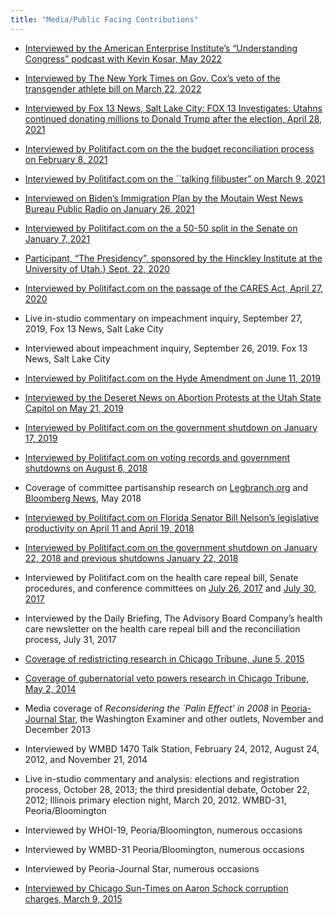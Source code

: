 ```yaml
---
title: "Media/Public Facing Contributions"
---
```


-   [Interviewed by the American Enterprise Institute's "Understanding Congress" podcast with Kevin Kosar, May 2022](https://www.aei.org/podcast/what-is-a-conference-committee-and-why-are-they-so-rare-today-with-josh-ryan/)

-   [Interviewed by The New York Times on Gov. Cox's veto of the transgender athlete bill on March 22, 2022](https://www.nytimes.com/2022/03/22/us/utah-governor-transgender-athlete-ban.html)

-   [Interviewed by Fox 13 News, Salt Lake City: FOX 13 Investigates: Utahns continued donating millions to Donald Trump after the election, April 28, 2021](https://www.youtube.com/watch?v=Q-4opejcvm8)

-   [Interviewed by Politifact.com on the the budget reconciliation process on February 8, 2021](https://www.politifact.com/article/2021/feb/08/what-you-need-know-about-budget-reconciliation-pro/)

-   [Interviewed by Politifact.com on the \`\`talking filibuster" on March 9, 2021](https://www.politifact.com/article/2021/mar/09/would-talking-filibuster-get-senate-moving/)

-   [Interviewed on Biden's Immigration Plan by the Moutain West News Bureau Public Radio on January 26, 2021](https://www.wyomingpublicmedia.org/2021-01-26/biden-immigration-plan-would-give-nearly-600-000-in-the-mountain-west-a-path-to-citizenship)

-   [Interviewed by Politifact.com on the a 50-50 split in the Senate on January 7, 2021](https://www.politifact.com/article/2021/jan/07/how-will-senate-work-under-50-50-tie/)

-   [Participant, "The Presidency", sponsored by the Hinckley Institute at the University of Utah.} Sept. 22, 2020](https://www.hinckley.utah.edu/calendar/2020/9/22/the-presidency)

-   [Interviewed by Politifact.com on the passage of the CARES Act, April 27, 2020](https://bit.ly/2VFrfUI)

-   Live in-studio commentary on impeachment inquiry, September 27, 2019, Fox 13 News, Salt Lake City

-   Interviewed about impeachment inquiry, September 26, 2019. Fox 13 News, Salt Lake City

-   [Interviewed by Politifact.com on the Hyde Amendment on June 11, 2019](https://www.politifact.com/truth-o-meter/statements/2019/jun/11/bernie-sanders/bernie-sanders-oversimplifies-record-hyde-amendmen/)

-   [Interviewed by the Deseret News on Abortion Protests at the Utah State Capitol on May 21, 2019](https://www.deseretnews.com/article/900071694/hundreds-in-utah-join-nationwide-abortion-law-protests.html)

-   [Interviewed by Politifact.com on the government shutdown on January 17, 2019](https://www.politifact.com/truth-o-meter/article/2019/jan/17/your-questions-about-government-shutdown-answered-/)

-   [Interviewed by Politifact.com on voting records and government shutdowns on August 6, 2018](https://www.politifact.com/truth-o-meter/statements/2018/aug/06/kevin-cramer/kevin-cramer-distorts-shutdown-record/)

-   Coverage of committee partisanship research on [Legbranch.org](https://www.legbranch.org/2018-5-17-how-partisan-are-house-committees-and-does-it-matter-for-lawmaking/) and [Bloomberg News](https://www.bloomberg.com/opinion/articles/2018-05-17/democrats-should-consider-a-boring-traditional-presidential-nod), May 2018

-   [Interviewed by Politifact.com on Florida Senator Bill Nelson's legislative productivity on April 11 and April 19, 2018](https://tinyurl.com/yahrsct8)

-   [Interviewed by Politifact.com on the government shutdown on January 22, 2018 and previous shutdowns January 22, 2018](https://tinyurl.com/y9qvyt43)

-   Interviewed by Politifact.com on the health care repeal bill, Senate procedures, and conference committees on [July 26, 2017](http://tinyurl.com/y9fzpfmn) and [July 30, 2017](http://tinyurl.com/ybbf8m4o)

-   Interviewed by the Daily Briefing, The Advisory Board Company's health care newsletter on the health care repeal bill and the reconciliation process, July 31, 2017

-   [Coverage of redistricting research in Chicago Tribune, June 5, 2015](http://www.chicagotribune.com/news/opinion/commentary/ct-maps-perspec-0608-20150608-story.html)

-   [Coverage of gubernatorial veto powers research in Chicago Tribune, May 2, 2014](http://articles.chicagotribune.com/2014-05-02/opinion/ct-illinois-amendments-governor-zorn-0502-jm-20140502_1_governor-bruce-rauner-term-limits)

-   Media coverage of *Reconsidering the \`Palin Effect' in 2008* in [Peoria-Journal Star](http://www.pjstar.com/article/20131208/NEWS/131209293), the Washington Examiner and other outlets, November and December 2013

-   Interviewed by WMBD 1470 Talk Station, February 24, 2012, August 24, 2012, and November 21, 2014

-   Live in-studio commentary and analysis: elections and registration process, October 28, 2013; the third presidential debate, October 22, 2012; Illinois primary election night, March 20, 2012. WMBD-31, Peoria/Bloomington

-   Interviewed by WHOI-19, Peoria/Bloomington, numerous occasions

-   Interviewed by WMBD-31 Peoria/Bloomington, numerous occasions

-   Interviewed by Peoria-Journal Star, numerous occasions

-   [Interviewed by Chicago Sun-Times on Aaron Schock corruption charges, March 9, 2015](http://chicago.suntimes.com/news/aaron-schock-repays-taxpayers-after-sun-times-story-on-private-plane-trip-to-bears-game/)
